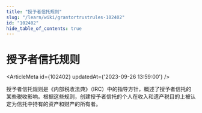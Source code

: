 ```yaml
---
title: "授予者信托规则"
slug: "/learn/wiki/grantortrustrules-102402"
id: "102402"
hide_table_of_contents: true
---
```



# 授予者信托规则

<ArticleMeta id={102402} updatedAt={'2023-09-26 13:59:00'} />
<div className='border-solid border-b border-t-0 my-4 border-[var(--ifm-color-gray-300)]' />

授予者信托规则是《内部税收法典》（IRC）中的指导方针，概述了授予者信托的某些税收影响。根据这些规则，创建授予者信托的个人在收入和遗产税目的上被认定为信托中持有的资产和财产的所有者。
